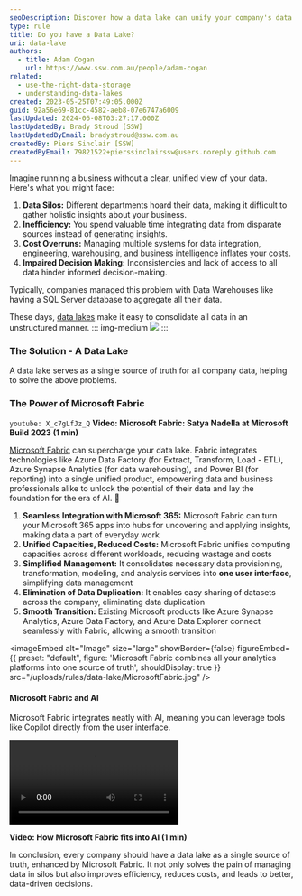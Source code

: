 ```yaml
---
seoDescription: Discover how a data lake can unify your company's data and empower data-driven decision making.
type: rule
title: Do you have a Data Lake?
uri: data-lake
authors:
  - title: Adam Cogan
    url: https://www.ssw.com.au/people/adam-cogan
related:
  - use-the-right-data-storage
  - understanding-data-lakes
created: 2023-05-25T07:49:05.000Z
guid: 92a56e69-81cc-4582-aeb8-07e6747a6009
lastUpdated: 2024-06-08T03:27:17.000Z
lastUpdatedBy: Brady Stroud [SSW]
lastUpdatedByEmail: bradystroud@ssw.com.au
createdBy: Piers Sinclair [SSW]
createdByEmail: 79821522+pierssinclairssw@users.noreply.github.com
---
```


Imagine running a business without a clear, unified view of your data. Here's what you might face:

1. **Data Silos:** Different departments hoard their data, making it difficult to gather holistic insights about your business.
2. **Inefficiency:** You spend valuable time integrating data from disparate sources instead of generating insights.
3. **Cost Overruns:** Managing multiple systems for data integration, engineering, warehousing, and business intelligence inflates your costs.
4. **Impaired Decision Making:** Inconsistencies and lack of access to all data hinder informed decision-making.

Typically, companies managed this problem with Data Warehouses like having a SQL Server database to aggregate all their data.

These days, [data lakes](/understanding-data-lakes) make it easy to consolidate all data in an unstructured manner.
::: img-medium
![](/uploads/rules/data-lake/datalake-infographic_1710232021932.png)
:::

### The Solution - A Data Lake

A data lake serves as a single source of truth for all company data, helping to solve the above problems.

### The Power of Microsoft Fabric

`youtube: X_c7gLfJz_Q`
**Video: Microsoft Fabric: Satya Nadella at Microsoft Build 2023 (1 min)**

[Microsoft Fabric](https://azure.microsoft.com/en-us/blog/introducing-microsoft-fabric-data-analytics-for-the-era-of-ai/) can supercharge your data lake. Fabric integrates technologies like Azure Data Factory (for Extract, Transform, Load - ETL), Azure Synapse Analytics (for data warehousing), and Power BI (for reporting) into a single unified product, empowering data and business professionals alike to unlock the potential of their data and lay the foundation for the era of AI. 🤖

1. **Seamless Integration with Microsoft 365:** Microsoft Fabric can turn your Microsoft 365 apps into hubs for uncovering and applying insights, making data a part of everyday work
2. **Unified Capacities, Reduced Costs:** Microsoft Fabric unifies computing capacities across different workloads, reducing wastage and costs
3. **Simplified Management:** It consolidates necessary data provisioning, transformation, modeling, and analysis services into **one user interface**, simplifying data management
4. **Elimination of Data Duplication:** It enables easy sharing of datasets across the company, eliminating data duplication
5. **Smooth Transition:** Existing Microsoft products like Azure Synapse Analytics, Azure Data Factory, and Azure Data Explorer connect seamlessly with Fabric, allowing a smooth transition


<imageEmbed
  alt="Image"
  size="large"
  showBorder={false}
  figureEmbed={{
    preset: "default",
    figure: 'Microsoft Fabric combines all your analytics platforms into one source of truth',
    shouldDisplay: true
  }}
  src="/uploads/rules/data-lake/MicrosoftFabric.jpg"
/>

#### Microsoft Fabric and AI

Microsoft Fabric integrates neatly with AI, meaning you can leverage tools like Copilot directly from the user interface.

<video controls>
  <source src="https://wus-streaming-video-rt-microsoft-com.akamaized.net/bf4f8032-b937-444a-ae91-a342fd07aa88/d1345772-86d1-4d8c-9ae3-9dbd580d_6750.mp4" type="video/mp4">
  Your browser does not support the video tag.
</video>

**Video: How Microsoft Fabric fits into AI (1 min)**

In conclusion, every company should have a data lake as a single source of truth, enhanced by Microsoft Fabric. It not only solves the pain of managing data in silos but also improves efficiency, reduces costs, and leads to better, data-driven decisions.
